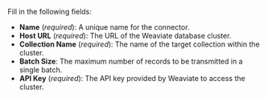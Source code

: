 Fill in the following fields:

- **Name** (_required_): A unique name for the connector.
- **Host URL** (_required_): The URL of the Weaviate database cluster.
- **Collection Name** (_required_): The name of the target collection within the cluster.
- **Batch Size**: The maximum number of records to be transmitted in a single batch.
- **API Key** (_required_): The API key provided by Weaviate to access the cluster.